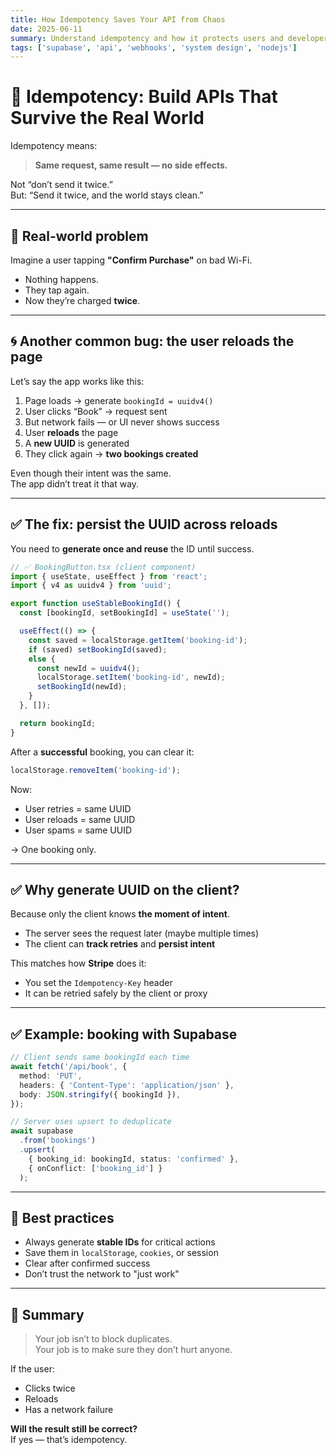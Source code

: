 ```yaml
---
title: How Idempotency Saves Your API from Chaos
date: 2025-06-11
summary: Understand idempotency and how it protects users and developers from accidental duplicate actions in web systems. Includes Supabase and Node.js examples.
tags: ['supabase', 'api', 'webhooks', 'system design', 'nodejs']
---
```


# 🔁 Idempotency: Build APIs That Survive the Real World

Idempotency means:

> **Same request, same result — no side effects.**

Not “don’t send it twice.”  
But: “Send it twice, and the world stays clean.”

---

## 🧨 Real-world problem

Imagine a user tapping **"Confirm Purchase"** on bad Wi-Fi.

- Nothing happens.
- They tap again.
- Now they’re charged **twice**.

---

## 🌀 Another common bug: the user reloads the page

Let’s say the app works like this:

1. Page loads → generate `bookingId = uuidv4()`
2. User clicks “Book” → request sent
3. But network fails — or UI never shows success
4. User **reloads** the page
5. A **new UUID** is generated
6. They click again → **two bookings created**

Even though their intent was the same.  
The app didn’t treat it that way.

---

## ✅ The fix: persist the UUID across reloads

You need to **generate once and reuse** the ID until success.

```ts
// ✅ BookingButton.tsx (client component)
import { useState, useEffect } from 'react';
import { v4 as uuidv4 } from 'uuid';

export function useStableBookingId() {
  const [bookingId, setBookingId] = useState('');

  useEffect(() => {
    const saved = localStorage.getItem('booking-id');
    if (saved) setBookingId(saved);
    else {
      const newId = uuidv4();
      localStorage.setItem('booking-id', newId);
      setBookingId(newId);
    }
  }, []);

  return bookingId;
}
```

After a **successful** booking, you can clear it:

```ts
localStorage.removeItem('booking-id');
```

Now:
- User retries = same UUID
- User reloads = same UUID
- User spams = same UUID

→ One booking only.

---

## ✅ Why generate UUID on the client?

Because only the client knows **the moment of intent**.

- The server sees the request later (maybe multiple times)
- The client can **track retries** and **persist intent**

This matches how **Stripe** does it:
- You set the `Idempotency-Key` header
- It can be retried safely by the client or proxy

---

## ✅ Example: booking with Supabase

```ts
// Client sends same bookingId each time
await fetch('/api/book', {
  method: 'PUT',
  headers: { 'Content-Type': 'application/json' },
  body: JSON.stringify({ bookingId }),
});
```

```ts
// Server uses upsert to deduplicate
await supabase
  .from('bookings')
  .upsert(
    { booking_id: bookingId, status: 'confirmed' },
    { onConflict: ['booking_id'] }
  );
```

---

## 🧠 Best practices

- Always generate **stable IDs** for critical actions
- Save them in `localStorage`, `cookies`, or session
- Clear after confirmed success
- Don’t trust the network to "just work"

---

## 📌 Summary

> Your job isn’t to block duplicates.  
> Your job is to make sure they don’t hurt anyone.

If the user:
- Clicks twice
- Reloads
- Has a network failure

**Will the result still be correct?**  
If yes — that’s idempotency.